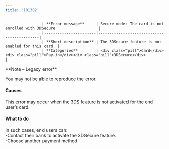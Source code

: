 ```yaml
---
title: '101302'  
---
```



                    | **Error message**     | Secure mode: The card is not enrolled with 3DSecure                   |
                    |-----------------------|--------------------------------------------|
                    | **Short description** | The 3DSecure feature is not enabled for this card. |
                    | **Categories**        | <div class="pill">Card</div><div class="pill">Pay-in</div><div class="pill">3DSecure</div>                         |
                  

<Note>  
**Note – Legacy error** 
  
You may not be able to reproduce the error.  
</Note>  

#### Causes  

This error may occur when the 3DS feature is not activated for the end user’s card.  

#### What to do  

In such cases, end users can:  
-Contact their bank to activate the 3DSecure feature.  
-Choose another payment method